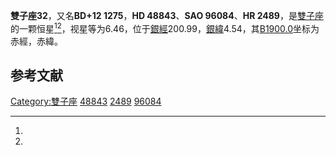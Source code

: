 {{Starbox begin
| name = 雙子座32
}}
{{Starbox observe
| epoch = [[J2000.0|J2000.0]]
| constell = [[雙子座|雙子座]]<ref name=SIMBAD>{{cite web
 | url=http://simbad.u-strasbg.fr/simbad/sim-id?Ident=HR+2489
 | title=Pulsating variable Star
 | publisher=Centre de Données astronomiques de Strasbourg
 | work=SIMBAD
 | accessdate=2012-07-13
 | archive-date=2019-09-11
 | archive-url=https://web.archive.org/web/20190911203258/http://simbad.u-strasbg.fr/simbad/sim-id?Ident=HR+2489
 }}</ref><ref name=DATA>{{cite web
 | url=http://vizier.u-strasbg.fr/viz-bin/VizieR-5?-out.add=.&-source=5050&-corr=PK=HR&-out.max=9999&HR=2489
 | title=VizieR Detailed Page
 | accessdate=2012-07-13
 | archive-date=2016-03-05
 | archive-url=https://web.archive.org/web/20160305051921/http://vizier.u-strasbg.fr/viz-bin/VizieR-5?-out.add=.&-source=5050&-corr=PK=HR&-out.max=9999&HR=2489
 | dead-url=no
 }}</ref>
| 星官 = 
| ra = {{RA|6|45|54.2}}<ref name=SIMBAD /><ref name=DATA />
| dec = {{DEC|+12|41|37}}<ref name=SIMBAD /><ref name=DATA />
| appmag_v = 6.46<ref name=SIMBAD /><ref name=DATA />
}}
{{Starbox character
| class = A9III<ref name=SIMBAD /><ref name=DATA />
| b-v = <ref name=SIMBAD /><ref name=DATA />
| u-b = <ref name=SIMBAD /><ref name=DATA />
| r-i = <ref name=SIMBAD /><ref name=DATA />
| variable = 
}}
{{Starbox astrometry
| radial_v = 
| prop_mo_ra = 9
| parallax = 
| p_error = 
}}
{{Starbox catalog
| names =BD+12 1275，[[SAO星表|SAO]] 96084，[[HD星表|HD]] 48843，[[HR星表|HR]] 2489}}
{{Starbox reference |Simbad=HR+2489}}
{{Starbox end}}

'''雙子座32'''，又名'''BD+12 1275'''，'''HD 48843'''、'''SAO 96084'''、'''HR 2489'''，是[[雙子座|雙子座]]的一颗恒星<ref name=SIMBAD /><ref name=DATA />，视星等为6.46，位于[[銀道座標系|銀經]]200.99，[[銀道座標系|銀緯]]4.54，其[[B1900.0|B1900.0]]坐标为赤經{{RA|6|40|17.1}}，赤緯{{DEC|+12|4.54|52}}。

== 参考文献 ==
{{reflist}}

{{star-stub}}

{{雙子座恒星}}
{{星官|井宿|8|19}}
[[Category:雙子座|Category:雙子座]]
[[Category:HD和HDE天體|48843]]
[[Category:HR天體|2489]]
[[Category:SAO天體|96084]]